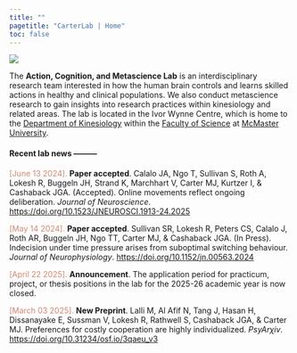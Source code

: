 ```yaml
---
title: ""
pagetitle: "CarterLab | Home"
toc: false
---
```


![](images/iwc-front.jpg)

The **Action, Cognition, and Metascience Lab** is an interdisciplinary research team interested in how the human brain controls and learns skilled actions in healthy and clinical populations. We also conduct metascience research to gain insights into research practices within kinesiology and related areas. The lab is located in the Ivor Wynne Centre, which is home to the [Department of Kinesiology](https://www.science.mcmaster.ca/kinesiology/){target="_blank"} within the [Faculty of Science](https://www.science.mcmaster.ca/){target="_blank"} at [McMaster University](https://www.mcmaster.ca/){target="_blank"}.

#### Recent lab news ---------

<font color="#d08770">[June 13 2024].</font> **Paper accepted**. Calalo JA, Ngo T, Sullivan S, Roth A, Lokesh R, Buggeln JH, Strand K, Marchhart V, Carter MJ, Kurtzer I, & Cashaback JGA. (Accepted). Online movements reflect ongoing deliberation. *Journal of Neuroscience*. [https://doi.org/10.1523/JNEUROSCI.1913-24.2025](https://doi.org/10.1523/JNEUROSCI.1913-24.2025){target="_blank"}

<font color="#d08770">[May 14 2024].</font> **Paper accepted**. Sullivan SR, Lokesh R, Peters CS, Calalo J, Roth AR, Buggeln JH, Ngo TT, Carter MJ, & Cashaback JGA. (In Press). Indecision under time pressure arises from suboptimal switching behaviour. *Journal of Neurophysiology*. [https://doi.org/10.1152/jn.00563.2024](https://doi.org/10.1152/jn.00563.2024){target="_blank"}

<font color="#d08770">[April 22 2025].</font> **Announcement**. The application period for practicum, project, or thesis positions in the lab for the 2025-26 academic year is now closed.

<font color="#d08770">[March 03 2025].</font> **New Preprint**. Lalli M, Al Afif N, Tang J, Hasan H, Dissanayake E, Sussman V, Lokesh R, Rathwell S, Cashaback JGA, & Carter MJ. Preferences for costly cooperation are highly individualized. *PsyAr$\chi$iv*. [https://doi.org/10.31234/osf.io/3qaeu_v3](https://doi.org/10.31234/osf.io/3qaeu_v3){target="_blank"}
